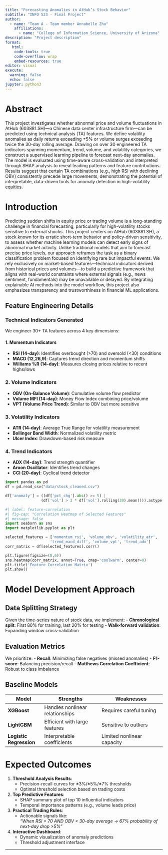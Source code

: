 ```yaml
---
title: "Forecasting Anomalies in AtHub’s Stock Behavior"
subtitle: "INFO 523 - Final Project"
author: 
  - name: "Team A - Team member Annabelle Zhu"
    affiliations:
      - name: "College of Information Science, University of Arizona"
description: "Project description"
format:
   html:
    code-tools: true
    code-overflow: wrap
    embed-resources: true
editor: visual
execute:
  warning: false
  echo: false
jupyter: python3
---
```


# Abstract

This project investigates whether abnormal price and volume fluctuations in AtHub (603881.SH)—a Chinese data center infrastructure firm—can be predicted using technical analysis (TA) features. We define volatility anomalies as daily returns exceeding ±5% or volume surges exceeding twice the 30-day rolling average. Drawing on over 30 engineered TA indicators spanning momentum, trend, volume, and volatility categories, we construct a supervised learning pipeline to forecast next-day anomalies. The model is evaluated using time-aware cross-validation and interpreted through SHAP analysis to reveal leading patterns and feature contributions. Results suggest that certain TA combinations (e.g., high RSI with declining OBV) consistently precede large movements, demonstrating the potential of interpretable, data-driven tools for anomaly detection in high-volatility equities.

# Introduction

Predicting sudden shifts in equity price or trading volume is a long-standing challenge in financial forecasting, particularly for high-volatility stocks sensitive to external shocks. This project centers on AtHub (603881.SH), a stock known for its erratic short-term behavior and policy-driven sensitivity, to assess whether machine learning models can detect early signs of abnormal market activity. Unlike traditional models that aim to forecast precise price levels, our approach reframes the task as a binary classification problem focused on identifying rare but impactful events. We rely exclusively on market-based features—technical indicators derived from historical prices and volumes—to build a predictive framework that aligns with real-world constraints where external signals (e.g., news sentiment, fundamentals) may be unavailable or delayed. By integrating explainable AI methods into the model workflow, this project also emphasizes transparency and trustworthiness in financial ML applications.




## Feature Engineering Details

### Technical Indicators Generated
We engineer 30+ TA features across 4 key dimensions:

#### 1. **Momentum Indicators**
- **RSI (14-day)**: Identifies overbought (>70) and oversold (<30) conditions
- **MACD (12,26,9)**: Captures trend direction and momentum shifts
- **Williams %R (14-day)**: Measures closing prices relative to recent highs/lows

### 2. **Volume Indicators**
- **OBV (On-Balance Volume)**: Cumulative volume flow predictor
- **Volume MFI (14-day)**: Money Flow Index combining price/volume
- **VPT (Volume Price Trend)**: Similar to OBV but more sensitive

### 3. **Volatility Indicators**
- **ATR (14-day)**: Average True Range for volatility measurement
- **Bollinger Band Width**: Normalized volatility metric
- **Ulcer Index**: Drawdown-based risk measure

### 4. **Trend Indicators**
- **ADX (14-day)**: Trend strength quantifier
- **Aroon Oscillator**: Identifies trend changes
- **CCI (20-day)**: Cyclical trend detector

```python
import pandas as pd
df = pd.read_csv("data/stock_cleaned.csv")

df['anomaly'] = ((df['pct_chg'].abs() >= 5) | 
                (df['vol'] > 2 * df['vol'].rolling(30).mean())).astype(int)
```



```python
#| label: feature-correlation
#| fig-cap: "Correlation Heatmap of Selected Features"
#| message: false
import seaborn as sns
import matplotlib.pyplot as plt

selected_features = ['momentum_rsi', 'volume_obv', 'volatility_atr', 
                    'trend_macd_diff', 'volume_vpt', 'trend_adx']
corr_matrix = df[selected_features].corr()

plt.figure(figsize=(8,6))
sns.heatmap(corr_matrix, annot=True, cmap='coolwarm', center=0)
plt.title('Feature Correlation Matrix')
plt.show()
```

# Model Development Approach

## Data Splitting Strategy
Given the time-series nature of stock data, we implement:
- **Chronological split**: First 80% for training, last 20% for testing
- **Walk-forward validation**: Expanding window cross-validation

## Evaluation Metrics
We prioritize:
- **Recall**: Minimizing false negatives (missed anomalies)
- **F1-score**: Balancing precision/recall
- **Matthews Correlation Coefficient**: Robust to class imbalance

## Baseline Models
| Model | Strengths | Weaknesses |
|-------|-----------|------------|
| **XGBoost** | Handles nonlinear relationships | Requires careful tuning |
| **LightGBM** | Efficient with large features | Sensitive to outliers |
| **Logistic Regression** | Interpretable coefficients | Limited nonlinear capacity |

# Expected Outcomes

1. **Threshold Analysis Results**:
   - Precision-recall curves for ±3%/±5%/±7% thresholds
   - Optimal threshold selection based on trading costs

2. **Top Predictive Features**:
   - SHAP summary plot of top 10 influential indicators
   - Temporal importance patterns (e.g., volume leads price)

3. **Practical Trading Rules**:
   - Actionable signals like:  
     *"When RSI > 70 AND OBV < 30-day average → 67% probability of next-day drop >5%"*

4. **Interactive Dashboard**:
   - Dynamic visualization of anomaly predictions
   - Threshold adjustment interface



-------------------------------




